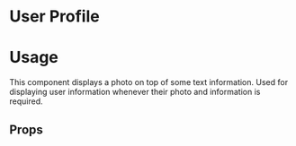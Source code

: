 
<Meta title="Design System|Components" component={UserProfile} />

# User Profile

# Usage

This component displays a photo on top of some text information. Used for displaying user information whenever their photo and information is required.

<Preview>
  <Story name="UserProfile">
    <UserProfile
      userName="John Doe"
      userPhoto="http://www.fillmurray.com/200/300"
    />
  </Story>
</Preview>

## Props

<Props of={UserProfile} />
